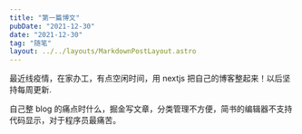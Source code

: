 ```yaml
---
title: "第一篇博文"
pubDate: "2021-12-30"
date: "2021-12-30"
tag: "随笔"
layout: ../../layouts/MarkdownPostLayout.astro
---
```


最近线疫情，在家办工，有点空闲时间，用 nextjs 把自己的博客整起来！以后坚持每周更新.

自己整 blog 的痛点时什么，掘金写文章，分类管理不方便，简书的编辑器不支持代码显示，对于程序员最痛苦。
